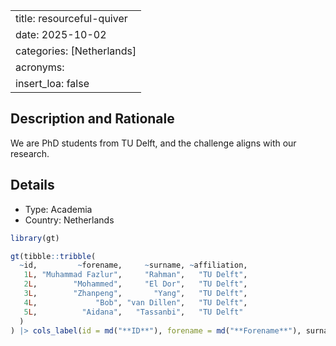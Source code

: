 
---
title: resourceful-quiver
date: 2025-10-02
categories: [Netherlands]
acronyms:
  insert_loa: false
---

## Description and Rationale

We are PhD students from TU Delft, and the challenge aligns with our research.

## Details

* Type: Academia
* Country: Netherlands

```r
library(gt)

gt(tibble::tribble(
  ~id,         ~forename,     ~surname, ~affiliation,
   1L, "Muhammad Fazlur",     "Rahman",   "TU Delft",
   2L,        "Mohammed",     "El Dor",   "TU Delft",
   3L,        "Zhanpeng",       "Yang",   "TU Delft",
   4L,             "Bob", "van Dillen",   "TU Delft",
   5L,          "Aidana",   "Tassanbi",   "TU Delft"
  )
) |> cols_label(id = md("**ID**"), forename = md("**Forename**"), surname ~ md("**Surname**"), affiliation ~ md("**Affiliation**"))
```
